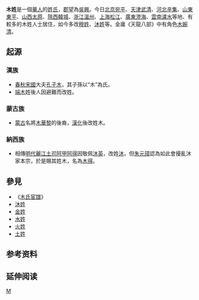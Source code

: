 {{unreferenced|time=2015-09-29T11:05:41+00:00}}

{{漢字姓氏
|姓氏=木
|繁體=木
|簡體=木
|拼音=Mù
|中国大陆=Mu
|南京官話=
|台湾=
|香港=
|澳门=
|新加坡=
|马来西亚=
|越南=
|韩国=
|反切=
|同音字=
|堂号=
|郡望=
}}
'''木姓'''是一個[[華人|華人]]的[[姓氏|姓氏]]，[[郡望|郡望]]為[[吳興|吳興]]。今日[[北京|北京]][[宛平|宛平]]、[[天津|天津]][[武清|武清]]、[[河北|河北]][[辛集|辛集]]、[[山東|山東]][[東平|東平]]、[[山西|山西]][[太原|太原]]、[[陝西|陝西]][[韓城|韓城]]、[[浙江|浙江]][[溫州|溫州]]、[[上海|上海]][[松江|松江]]、[[廣東|廣東]][[澄海|澄海]]、[[雲南|雲南]][[瀘水|瀘水]]等地、有較多的木姓人士居住，如今多改[[穆姓|穆姓]]、[[沐姓|沐姓]]等。金庸《天龍八部》中有角色[[木婉清|木婉清]]。

== 起源 ==
=== 漢族 ===
* [[春秋|春秋]][[宋國|宋國]]大夫[[孔子木|孔子木]]，其子孫以“木”為氏。
* [[端木|端木]]姓後人因避難而改姓。
=== 蒙古族 ===
* [[蒙古|蒙古]]名將[[木華黎|木華黎]]的後裔，[[漢化|漢化]]後改姓木。
=== 納西族 ===
* 相傳[[明代|明代]][[麗江|麗江]][[土司|土司]][[阿甲阿得|阿甲阿得]]因敬佩[[沐英|沐英]]，改姓[[沐|沐]]，但[[朱元璋|朱元璋]]認為如此會擾亂沐家本宗，於是賜其姓木，名為[[木得|木得]]。

== 參見 ==
* 《[[木氏宦譜|木氏宦譜]]》
* [[沐姓|沐姓]]
* [[金姓|金姓]]
* [[水姓|水姓]]
* [[火姓|火姓]]
* [[土姓|土姓]]

== 参考资料 ==
{{reflist}}

== 延伸阅读 ==
{{Wikisource further reading}}

[[Category:漢姓|M]]